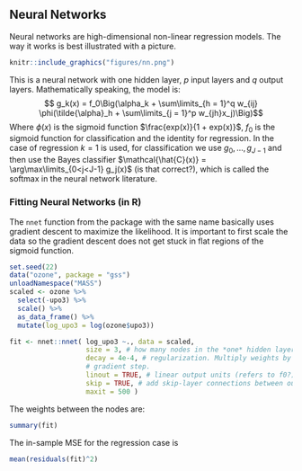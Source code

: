 ## Neural Networks 
Neural networks are high-dimensional non-linear regression
models. The way it works is best illustrated with a picture.

```r
knitr::include_graphics("figures/nn.png") 
```

This is a neural network with one hidden layer, $p$ input layers and $q$ output
layers. Mathematically speaking, the model is: 
$$ g_k(x) = f_0\Big(\alpha_k +
\sum\limits_{h = 1}^q w_{ij} \phi(\tilde{\alpha}_h + \sum\limits_{j = 1}^p
w_{jh}x_j)\Big)$$ 
Where $\phi(x)$ is the sigmoid function $\frac{exp(x)}{1 +
exp(x)}$, $f_0$ is the sigmoid function for classification and the identity for
regression. In the case of regression $k = 1$ is used, for classification we use
$g_0, ..., g_{J-1}$ and then use the Bayes classifier $\mathcal{\hat{C}(x)} =
\arg\max\limits_{0<j<J-1} g_j(x)$ (is that correct?), which is called the
softmax in the neural network literature.

### Fitting Neural Networks (in R) 
The `nnet` function from the package with the
same name basically uses gradient descent to maximize the likelihood. It is
important to first scale the data so the gradient descent does not get stuck in
flat regions of the sigmoid function. 
```r
set.seed(22) 
data("ozone", package = "gss") 
unloadNamespace("MASS")
scaled <- ozone %>% 
  select(-upo3) %>% 
  scale() %>% 
  as_data_frame() %>% 
  mutate(log_upo3 = log(ozone$upo3))

fit <- nnet::nnet( log_upo3 ~., data = scaled, 
                   size = 3, # how many nodes in the *one* hidden layer. 
                   decay = 4e-4, # regularization. Multiply weights by 1 - decay after 
                   # gradient step. 
                   linout = TRUE, # linear output units (refers to f0?). 
                   skip = TRUE, # add skip-layer connections between output and input. 
                   maxit = 500 ) 
```

The weights between the nodes are:

```r
summary(fit) 
```

The in-sample MSE for the regression case is

```r
mean(residuals(fit)^2) 
```
